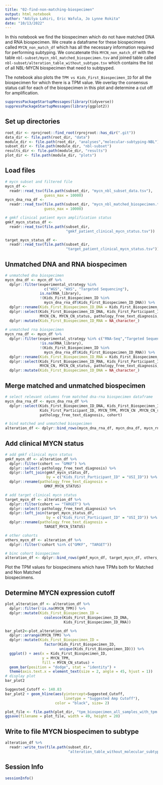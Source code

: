 ```yaml
---
title: "02-find-non-matching-biospecimen"
output: html_notebook
author: "Aditya Lahiri, Eric Wafula, Jo Lynne Rokita"
date: "10/13/2022"
---
```


In this notebook we find the biospecimen which do not have matched DNA and RNA 
biospecimen. We create a dataframe for these biospecimens called `MYCN_non_match_df` 
which has all the necessary information required for performing subtyping. We 
concatenate this `MYCN_non_match_df` with the table `nbl-subset/mycn_nbl_matched_biospecimen.tsv` 
and joined table called `nbl-subset/alteration_table_without_subtype.tsv` which 
contains the list of all NBL-MYCN biospecimen that need to subtpyped. 

The notebook also plots the `TPM vs Kids_First_Biospecimen_ID` for all the biospecimen 
for which there is a TPM value. We overlay the consensus status call for each of 
the biospecimen in this plot and determine a cut off for amplification. 


```r
suppressPackageStartupMessages(library(tidyverse))
suppressPackageStartupMessages(library(ggplot2))
```

## Set up directories
```r
root_dir <- rprojroot::find_root(rprojroot::has_dir(".git"))
data_dir <- file.path(root_dir, "data")
module_dir <- file.path(root_dir, "analyses","molecular-subtyping-NBL")
subset_dir <- file.path(module_dir, "nbl-subset")
results_dir <- file.path(module_dir, "results")
plot_dir <- file.path(module_dir, "plots")

```

## Load files

```r
# mycn subset and filtered file
mycn_df <- 
  readr::read_tsv(file.path(subset_dir, "mycn_nbl_subset_data.tsv"), 
                  guess_max = 10000)
mycn_dna_rna_df <- 
  readr::read_tsv(file.path(subset_dir, "mycn_nbl_matched_biospecimen.tsv"), 
                  guess_max = 10000)

# gmkf clinical patient mycn amplification status
gmkf_mycn_status_df <- 
  readr::read_tsv(file.path(subset_dir, 
                            "gmkf_patient_clinical_mycn_status.tsv"))

target_mycn_status_df <- 
  readr::read_tsv(file.path(subset_dir, 
                            "target_patient_clinical_mycn_status.tsv")) 

```

## Unmatched DNA and RNA biospecimen

```r
# unmatched dna biospecimen
mycn_dna_df <- mycn_df %>% 
  dplyr::filter(experimental_strategy %in% 
                  c("WGS", "WXS", "Targeted Sequencing"),
                is.na(RNA_library), 
                !(Kids_First_Biospecimen_ID %in%
                  mycn_dna_rna_df$Kids_First_Biospecimen_ID_DNA)) %>% 
  dplyr::rename(Kids_First_Biospecimen_ID_DNA = Kids_First_Biospecimen_ID) %>% 
  dplyr::select(Kids_First_Biospecimen_ID_DNA, Kids_First_Participant_ID, MYCN_TPM,
                MYCN_CN, MYCN_CN_status, pathology_free_text_diagnosis, cohort) %>% 
  dplyr::mutate(Kids_First_Biospecimen_ID_RNA = NA_character_)
  
# unmatched rna biospecimen
mycn_rna_df <- mycn_df %>%
  dplyr::filter(experimental_strategy %in% c("RNA-Seq","Targeted Sequencing"),
                !is.na(RNA_library),
                !(Kids_First_Biospecimen_ID %in%
                  mycn_dna_rna_df$Kids_First_Biospecimen_ID_RNA)) %>%
  dplyr::rename(Kids_First_Biospecimen_ID_RNA = Kids_First_Biospecimen_ID) %>% 
  dplyr::select(Kids_First_Biospecimen_ID_RNA, Kids_First_Participant_ID, MYCN_TPM,
                MYCN_CN, MYCN_CN_status, pathology_free_text_diagnosis, cohort) %>% 
  dplyr::mutate(Kids_First_Biospecimen_ID_DNA = NA_character_)

```

## Merge matched and unmatched biospecimen

```r
# select relevant columns from matched dna-rna biospecimen dataframe
mycn_dna_rna_df <- mycn_dna_rna_df %>% 
  dplyr::select(Kids_First_Biospecimen_ID_DNA, Kids_First_Biospecimen_ID_RNA,
                Kids_First_Participant_ID, MYCN_TPM, MYCN_CN ,MYCN_CN_status,
                pathology_free_text_diagnosis, cohort) 

# bind matched and unmatched biospecimen 
alteration_df <- dplyr::bind_rows(mycn_dna_rna_df, mycn_dna_df, mycn_rna_df)

```

## Add clinical MYCN status

```r
# add gmkf clinical mycn status
gmkf_mycn_df <- alteration_df %>% 
  dplyr::filter(cohort == "GMKF") %>% 
  dplyr::select(-pathology_free_text_diagnosis) %>% 
  dplyr::left_join(gmkf_mycn_status_df, 
                   by = c("Kids_First_Participant_ID" = "USI_ID")) %>% 
  dplyr::rename(pathology_free_text_diagnosis =
                  GMKF_MYCN_STATUS)

# add target clinical mycn status
target_mycn_df <- alteration_df %>% 
  dplyr::filter(cohort == "TARGET") %>% 
  dplyr::select(-pathology_free_text_diagnosis) %>% 
  dplyr::left_join(target_mycn_status_df, 
                   by = c("Kids_First_Participant_ID" = "USI_ID")) %>% 
  dplyr::rename(pathology_free_text_diagnosis =
                  TARGET_MYCN_STATUS)

# other cohorts
others_mycn_df <- alteration_df %>% 
  dplyr::filter(!cohort %in% c("GMKF", "TARGET"))

# binc cohort biospecimen 
alteration_df <- dplyr::bind_rows(gmkf_mycn_df, target_mycn_df, others_mycn_df)

```

Plot the TPM values for biospecimens which have TPMs both for  Matched and Non Matched  
biospecimens.

## Determine MYCN expression cutoff 

```r
plot_alteration_df <- alteration_df %>% 
  dplyr::filter(!is.na(MYCN_TPM)) %>% 
  dplyr::mutate(Kids_First_Biospecimen_ID = 
                  coalesce(Kids_First_Biospecimen_ID_DNA,
                           Kids_First_Biospecimen_ID_RNA))

bar_plot2<-plot_alteration_df %>%
  dplyr::arrange(MYCN_TPM) %>%
  dplyr::mutate(Kids_First_Biospecimen_ID = 
                  factor(Kids_First_Biospecimen_ID,
                         unique(Kids_First_Biospecimen_ID))) %>%
  ggplot() + aes(x = Kids_First_Biospecimen_ID, 
                 y = MYCN_TPM, 
                 fill = MYCN_CN_status) +
  geom_bar(position = "dodge", stat = "identity") +
  theme(axis.text.x = element_text(size = 2, angle = 45, hjust = 1))
# display plot
bar_plot2

Suggested_Cutoff <- 140.83
bar_plot2 + geom_hline(aes(yintercept=Suggested_Cutoff, 
                           linetype = "Suggested Amp Cutoff"),
                       color = "black", size= 2)

plot_file <- file.path(plot_dir, "tpm_biospecimen_all_samples_with_tpm.png")
ggsave(filename = plot_file, width = 49, height = 20)
```


## Write to file MYCN biospecimen to subtype

```r
alteration_df %>% 
  readr::write_tsv(file.path(subset_dir, 
                             "alteration_table_without_molecular_subtype.tsv"))

```

## Session Info

```r
sessionInfo() 
```
